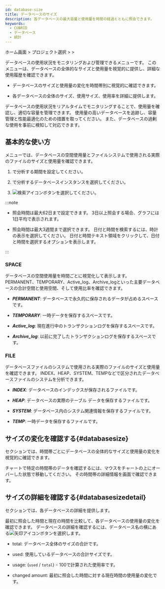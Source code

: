 ```yaml
---
id: database-size
title: データベースのサイズ
description: 各データベースの最大容量と使用量を時間の経過とともに照会できます。
keywords:
  - CUBRID
  - データベース
  - 統計
---
```


ホーム画面 &gt; プロジェクト選択 &gt; <Cmdname sid="side_reportStat" className="uitext" /> &gt; <Cmdname sid="side_dbSize" className="uitext" />

データベースの使用状況をモニタリングおよび管理できるメニューです。 このメニューは、データベースの全体的なサイズと使用量を視覚的に提供し、詳細な使用履歴を確認できます。

- データベースのサイズと使用量の変化を時間帯別に視覚的に確認できます。

- 各データベースの全体のサイズ、使用サイズ、使用率を詳細に提供します。

データベースの使用状況をリアルタイムでモニタリングすることで、使用量を確認し、適切な容量を管理できます。 使用量の高いデータベースを追跡し、容量管理と性能最適化のための措置を取ってください。 また、データベースの過剰な使用を事前に検知して対応できます。

## 基本的な使い方

<Cmdname sid="side_dbSize" className="uitext" />メニューでは、データベースの空間使用量とファイルシステムで使用される実際のファイルのサイズと使用量を確認できます。

1. <Cmdname sid="time" className="uitext" />で分析する期間を設定してください。

2. <Cmdname sid="instance" className="uitext" />で分析するデータベースインスタンスを選択してください。

3. ![検索アイコン](/img/ico-btn-search.png)ボタンを選択してください。

:::note

- 照会時間は最大62日まで設定できます。 3日以上照会する場合、グラフには1日平均で表示されます。

- 照会時間は最大3週間まで選択できます。 日付と時間を検索するには、時計の表示を選択してください。 日付と時間テキスト領域をクリックして、日付と時間を選択するオプションを表示します。

:::

### SPACE

データベースの空間使用量を時間ごとに視覚化して表示します。 PERMANENT、TEMPORARY、Active_log、Archive_logといった主要データベースの合計空間と使用空間、そして使用比率を確認できます。

<ImgLang img='db-stat-table-space-cubrid.png' desc='Database size' />

- ***PERMANENT***: データベースで永久的に保存されるデータが占めるスペースです。

- ***TEMPORARY***: 一時データを保存するスペースです。

- ***Active_log***: 現在進行中のトランザクションログを保存するスペースです。

- ***Archive_log***: 以前に完了したトランザクションログを保存するスペースです。

### FILE

データベースファイルのシステムで使用される実際のファイルのサイズと使用量を確認できます。 INDEX、HEAP、SYSTEM、TEMPなどで区分されたデータベースファイルのシステムを分析できます。

<ImgLang img='db-stat-table-space-file-cubrid.png' desc='Database size' />

- ***INDEX***: データベースのインデックスが保存されるファイルです。

- ***HEAP***: データベースの実際のテーブル データを保存するファイルです。

- ***SYSTEM***: データベース内のシステム関連情報を保存するファイルです。

- ***TEMP***: 一時データを保存するファイルです。

## サイズの変化を確認する{#databasesize}

<Cmdname sid="TTL06025" className="uitext" />セクションでは、時間帯ごとにデータベースの全体的なサイズと使用量の変化を視覚的に確認できます。

<ImgLang img="db-stat-table-space-check-trend-cubrid.png" desc="Database size" />

チャートで特定の時間帯のデータを確認するには、マウスをチャートの上にオーバーした状態で移動してください。 その時間帯の詳細情報を画面で確認できます。

## サイズの詳細を確認する{#databasesizedetail}

<Cmdname sid="TTL06026" className="uitext" />セクションでは、各データベースの詳細を提供します。

<ImgLang img="db-stat-table-space-size-details-cubrid.png" desc="Database size" />

最初に照会した時間と現在の時間を比較して、各データベースの使用量の変化を確認できます。 データベースの詳細を確認するには、データベース名の横にある![矢印アイコン](/img/ic-caret-right.svg)ボタンを選択します。

- <UI>total</UI>: データベース全体のサイズの合計です。

- <UI>used</UI>: 使用しているデータベースの合計サイズです。

- <UI>usage</UI>: (`used` / `total`) 🞨 100で計算された使用率です。

- <UI>changed amount</UI>: 最初に照会した時間に対する現在時間の使用量の変化です。
